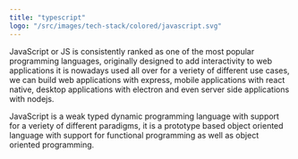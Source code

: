 ```yaml
---
title: "typescript"
logo: "/src/images/tech-stack/colored/javascript.svg"
---
```


JavaScript or JS is consistently ranked as one of the most popular programming languages, originally designed to add interactivity to web applications it is nowadays used all over for a veriety of different use cases, we can build web applications with express, mobile applications with react native, desktop applications with electron and even server side applications with nodejs.

JavaScript is a weak typed dynamic programming language with support for a veriety of different paradigms, it is a prototype based object oriented language with support for functional programming as well as object oriented programming.
